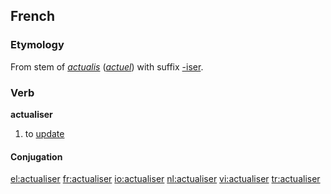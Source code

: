 ==French==
===Etymology===
From stem of {{L.|fr}} ''[[actualis]]'' (''[[actuel]]'') with suffix [[-iser]].

===Verb===
'''actualiser'''
#to [[update]]

====Conjugation====
{{fr-conj-er|actualis|avoir}}

[[el:actualiser]]
[[fr:actualiser]]
[[io:actualiser]]
[[nl:actualiser]]
[[vi:actualiser]]
[[tr:actualiser]]